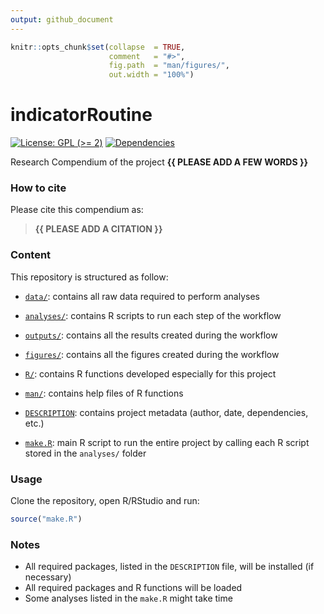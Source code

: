 ---
output: github_document
---

<!-- README.md is generated from README.Rmd. Please edit that file -->


```{r, include = FALSE}
knitr::opts_chunk$set(collapse  = TRUE,
                      comment   = "#>",
                      fig.path  = "man/figures/",
                      out.width = "100%")
```



# indicatorRoutine


<!-- badges: start -->
[![License: GPL (>= 2)](https://img.shields.io/badge/License-GPL%20%28%3E%3D%202%29-blue.svg)](https://choosealicense.com/licenses/gpl-2.0/)
[![Dependencies](https://img.shields.io/badge/dependencies-2/94-green?style=flat)](#)
<!-- badges: end -->


Research Compendium of the project **{{ PLEASE ADD A FEW WORDS }}**



### How to cite

Please cite this compendium as: 

> **{{ PLEASE ADD A CITATION }}**



### Content

This repository is structured as follow:

- [`data/`](https://github.com/MathildeVimont/indicatorRoutine/tree/master/data):
contains all raw data required to perform analyses

- [`analyses/`](https://github.com/MathildeVimont/indicatorRoutine/tree/master/analyses/):
contains R scripts to run each step of the workflow

- [`outputs/`](https://github.com/MathildeVimont/indicatorRoutine/tree/master/outputs):
contains all the results created during the workflow

- [`figures/`](https://github.com/MathildeVimont/indicatorRoutine/tree/master/figures):
contains all the figures created during the workflow

- [`R/`](https://github.com/MathildeVimont/indicatorRoutine/tree/master/R):
contains R functions developed especially for this project

- [`man/`](https://github.com/MathildeVimont/indicatorRoutine/tree/master/man):
contains help files of R functions

- [`DESCRIPTION`](https://github.com/MathildeVimont/indicatorRoutine/tree/master/DESCRIPTION):
contains project metadata (author, date, dependencies, etc.)

- [`make.R`](https://github.com/MathildeVimont/indicatorRoutine/tree/master/make.R):
main R script to run the entire project by calling each R script stored in the `analyses/` folder



### Usage

Clone the repository, open R/RStudio and run:

```{r eval = FALSE}
source("make.R")
```



### Notes

- All required packages, listed in the `DESCRIPTION` file, will be installed (if necessary)
- All required packages and R functions will be loaded
- Some analyses listed in the `make.R` might take time
